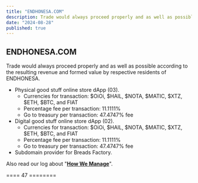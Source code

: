 ```yaml
---
title: "ENDHONESA.COM"
description: Trade would always proceed properly and as well as possible according to the resulting revenue and formed value by respective residents of ENDHONESA.
date: "2024-08-28"
published: true
---
```


## ENDHONESA.COM

Trade would always proceed properly and as well as possible according to the resulting revenue and formed value by respective residents of ENDHONESA.

- Physical good stuff online store dApp (03).
    - Currencies for transaction: $OiOi, $HAIL, $NOTA, $MATIC, $XTZ, $ETH, $BTC, and FIAT
    - Percentage fee per transaction: 11.1111%
    - Go to treasury per transaction: 47.4747% fee
- Digital good stuff online store dApp (02).
    - Currencies for transaction: $OiOi, $HAIL, $NOTA, $MATIC, $XTZ, $ETH, $BTC, and FIAT
    - Percentage fee per transaction: 11.1111%
    - Go to treasury per transaction: 47.4747% fee
- Subdomain provider for Breads Factory.

Also read our log about "**[How We Manage](/logs/20240824)**".

==== 47 ========
